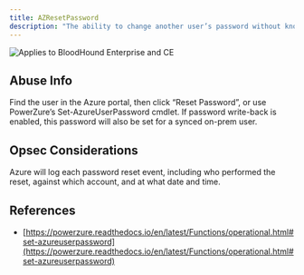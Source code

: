 ```yaml
---
title: AZResetPassword
description: "The ability to change another user’s password without knowing their current password."
---
```


<img noZoom src="/assets/enterprise-AND-community-edition-pill-tag.svg" alt="Applies to BloodHound Enterprise and CE"/>


## Abuse Info

Find the user in the Azure portal, then click “Reset Password”, or use PowerZure’s Set-AzureUserPassword cmdlet. If password write-back is enabled, this password will also be set for a synced on-prem user.

## Opsec Considerations

Azure will log each password reset event, including who performed the reset, against which account, and at what date and time.

## References

* [https://powerzure.readthedocs.io/en/latest/Functions/operational.html#set-azureuserpassword](https://powerzure.readthedocs.io/en/latest/Functions/operational.html#set-azureuserpassword)
